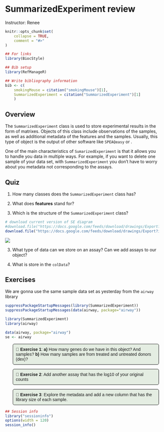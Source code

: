 # SummarizedExperiment review

Instructor: Renee

```r
knitr::opts_chunk$set(
    collapse = TRUE,
    comment = "#>"
)
```


```r
## For links
library(BiocStyle)

## Bib setup
library(RefManageR)

## Write bibliography information
bib <- c(
    smokingMouse = citation("smokingMouse")[1],
    SummarizedExperiment = citation("SummarizedExperiment")[1]
    )
```


## Overview
The `SummarizedExperiment` class is used to store experimental results in the form of matrixes. Objects of this class include observations of the samples, as well as additional metadata of the features and the samples. Usually, this type of object is the output of other software like `SPEAQeasy` or . 

One of the main characteristics of `SumarizedExperiment` is that it allows you to handle you data in multiple ways. For example, if you want to delete one sample of your data set, with `SummarizedExperiment` you don't have to worry about you metadata not corresponding to the assays. 


## Quiz

1. How many classes does the `SummarizedExperiment` class has? 

2. What does **features** stand for? 

3. Which is the structure of the `SummarizedExperiment` class? 

```r
# download current version of SE diagram
#download.file("https://docs.google.com/feeds/download/drawings/Export?id=18OcDb80FpvSGRYnFl-8vUqwNNLaNHrG1I9SWKHCselo&exportFormat=svg", "SE.svg")
download.file("https://docs.google.com/feeds/download/drawings/Export?id=1kiC8Qlo1mhSnLDqkGiRNPSo6GWn3C2duBszCFbJCB-g&exportFormat=svg", "SE.svg")
```

![](SE.svg)


3. What type of data can we store on an assay? Can we add assays to our object? 

4. What is store in the `colData`? 


## Exercises

We are gonna use the same sample data set as yesterday from the `airway` library

```r
suppressPackageStartupMessages(library(SummarizedExperiment))
suppressPackageStartupMessages(data(airway, package="airway"))
```

```r
library(SummarizedExperiment)
library(airway)

data(airway, package="airway")
se <- airway
```

<style>
p.exercise  {
background-color: #E4EDE2;
padding: 9px;
border: 1px solid black;
margin-left: 25px;
border-radius: 5px;
font-family: sans-serif;
}

</style>

<p class="exercise">
📑 **Exercise 1**:
**a)** How many genes do we have in this object? And samples?
**b)** How many samples are from treated and untreated donors (dex)? 
</p>

<p class="exercise">
📑 **Exercise 2**:
Add another assay that has the log10 of your original counts
</p>

<p class="exercise">
📑 **Exercise 3**:
Explore the metadata and add a new column that has the library size of each sample. 
</p>









```r
## Session info
library("sessioninfo")
options(width = 120)
session_info()
```




